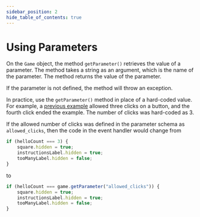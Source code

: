 ```yaml
---
sidebar_position: 2
hide_table_of_contents: true
---
```



# Using Parameters

On the `Game` object, the method `getParameter()` retrieves the value of a parameter. The method takes a string as an argument, which is the name of the parameter. The method returns the value of the parameter.

If the parameter is not defined, the method will throw an exception.

In practice, use the `getParameter()` method in place of a hard-coded value. For example, a [previous example](../interactivity/visual-responses.mdx) allowed three clicks on a button, and the fourth click ended the example. The number of clicks was hard-coded as 3.

If the allowed number of clicks was defined in the parameter schema as `allowed_clicks`, then the code in the event handler would change from

```js
if (helloCount === 3) {
    square.hidden = true;
    instructionsLabel.hidden = true;
    tooManyLabel.hidden = false;
}
```

to

```js
if (helloCount === game.getParameter("allowed_clicks")) {
    square.hidden = true;
    instructionsLabel.hidden = true;
    tooManyLabel.hidden = false;
}
```
